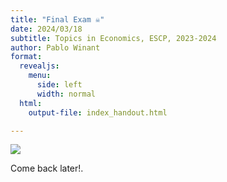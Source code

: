 ```yaml
---
title: "Final Exam ☠"
date: 2024/03/18
subtitle: Topics in Economics, ESCP, 2023-2024
author: Pablo Winant
format:
  revealjs:
    menu:
      side: left
      width: normal
  html:
    output-file: index_handout.html

---
```


![](wip.png)

Come back later!.